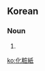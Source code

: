==Korean==
{{ko-hanjatab}}

===Noun===
{{ko-noun|hj|hangeul=화장지}}

# {{hanja form of|화장지|[[toilet paper]]}}

[[ko:化粧紙]]